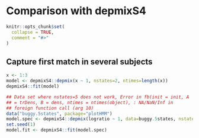 <!--
%\VignetteEngine{knitr::knitr}
%\VignetteIndexEntry{Comparison with depmixS4}
-->

# Comparison with depmixS4

```r
knitr::opts_chunk$set(
  collapse = TRUE,
  comment = "#>"
)
```

## Capture first match in several subjects

```r
x <- 1:3
model <- depmixS4::depmix(x ~ 1, nstates=2, ntimes=length(x))
depmixS4::fit(model)

## Data set where nstates=5 does not work, Error in fb(init = init, A
## = trDens, B = dens, ntimes = ntimes(object), : NA/NaN/Inf in
## foreign function call (arg 10)
data("buggy.5states", package="plotHMM")
model.spec <- depmixS4::depmix(logratio ~ 1, data=buggy.5states, nstates=5)
set.seed(1)
model.fit <- depmixS4::fit(model.spec)
```
